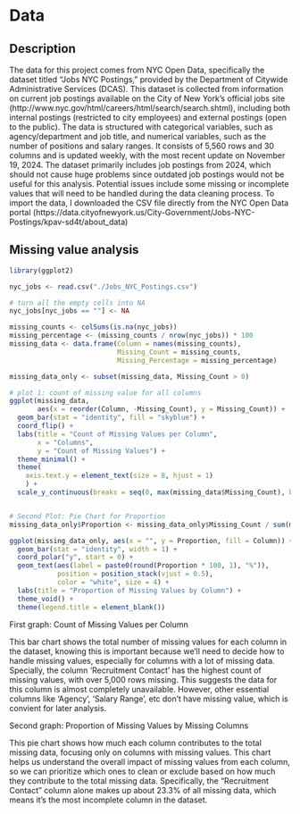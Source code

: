 # Data

## Description

The data for this project comes from NYC Open Data, specifically the dataset titled "Jobs NYC Postings," provided by the Department of Citywide Administrative Services (DCAS). This dataset is collected from information on current job postings available on the City of New York’s official jobs site (http://www.nyc.gov/html/careers/html/search/search.shtml), including both internal postings (restricted to city employees) and external postings (open to the public). The data is structured with categorical variables, such as agency/department and job title, and numerical variables, such as the number of positions and salary ranges. It consists of 5,560 rows and 30 columns and is updated weekly, with the most recent update on November 19, 2024. The dataset primarily includes job postings from 2024, which should not cause huge problems since outdated job postings would not be useful for this analysis. Potential issues include some missing or incomplete values that will need to be handled during the data cleaning process. To import the data, I downloaded the CSV file directly from the NYC Open Data portal (https://data.cityofnewyork.us/City-Government/Jobs-NYC-Postings/kpav-sd4t/about_data)

## Missing value analysis

```r
library(ggplot2)

nyc_jobs <- read.csv("./Jobs_NYC_Postings.csv")

# turn all the empty cells into NA
nyc_jobs[nyc_jobs == ""] <- NA

missing_counts <- colSums(is.na(nyc_jobs))
missing_percentage <- (missing_counts / nrow(nyc_jobs)) * 100
missing_data <- data.frame(Column = names(missing_counts), 
                           Missing_Count = missing_counts, 
                           Missing_Percentage = missing_percentage)

missing_data_only <- subset(missing_data, Missing_Count > 0)

# plot 1: count of missing value for all columns
ggplot(missing_data, 
       aes(x = reorder(Column, -Missing_Count), y = Missing_Count)) +
  geom_bar(stat = "identity", fill = "skyblue") +
  coord_flip() +
  labs(title = "Count of Missing Values per Column", 
       x = "Columns", 
       y = "Count of Missing Values") +
  theme_minimal() +
  theme(
    axis.text.y = element_text(size = 8, hjust = 1)
    ) +
  scale_y_continuous(breaks = seq(0, max(missing_data$Missing_Count), by = 1000)) # Custom x-axis breaks


# Second Plot: Pie Chart for Proportion
missing_data_only$Proportion <- missing_data_only$Missing_Count / sum(missing_data_only$Missing_Count)

ggplot(missing_data_only, aes(x = "", y = Proportion, fill = Column)) +
  geom_bar(stat = "identity", width = 1) +
  coord_polar("y", start = 0) +
  geom_text(aes(label = paste0(round(Proportion * 100, 1), "%")), 
            position = position_stack(vjust = 0.5), 
            color = "white", size = 4) +
  labs(title = "Proportion of Missing Values by Column") +
  theme_void() +
  theme(legend.title = element_blank())
```

First graph: Count of Missing Values per Column

This bar chart shows the total number of missing values for each column in the dataset, knowing this is important because we’ll need to decide how to handle missing values, especially for columns with a lot of missing data. Specially, the column 'Recruitment Contact' has the highest count of missing values, with over 5,000 rows missing. This suggests the data for this column is almost completely unavailable. However, other essential columns like 'Agency', 'Salary Range', etc don't have missing value, which is convient for later analysis.


Second graph: Proportion of Missing Values by Missing Columns

This pie chart shows how much each column contributes to the total missing data, focusing only on columns with missing values. This chart helps us understand the overall impact of missing values from each column, so we can prioritize which ones to clean or exclude based on how much they contribute to the total missing data. Specifically, the "Recruitment Contact" column alone makes up about 23.3% of all missing data, which means it’s the most incomplete column in the dataset.
